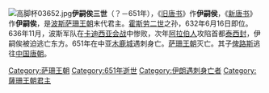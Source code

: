 {{primarysources|time=2010-11-02T09:25:03+00:00}}
{{Infobox Monarch
| name            =伊嗣俟三世
| title           =波斯国王
| reign           =632年－651年
| coronation      =
| othertitles     =
| full name       =
| predecessor     =
| successor       =
| queen           =
| issue           =
| royal house     =
| dynasty         =[[萨珊王朝|萨珊王朝]]
| father          =
| mother          =
| date of birth   =
| place of birth  =
| date of death   =651年
| place of death  =[[梅尔夫|木鹿城]]
| religion        = [[琐罗亚斯德教|琐罗亚斯德教]]
| date of burial  =
| place of burial =
|}}
[[File:高脚杯03652.jpg|right]]'''伊嗣俟三世'''（？－651年），《[[旧唐书|旧唐书]]》作'''伊嗣侯'''，《[[新唐书|新唐书]]》作'''伊嗣俟'''，是[[波斯|波斯]][[萨珊王朝|萨珊王朝]]末代君主。[[霍斯劳二世|霍斯劳二世]]之孙，632年6月16日即位。636年11月，波斯军队在[[卡迪西亚会战|卡迪西亚会战]]中惨败，次年[[阿拉伯人|阿拉伯人]]攻陷首都[[泰西封|泰西封]]，伊嗣俟被迫逃亡东方。651年在中亚[[梅尔夫|木鹿城]]遇刺身亡。[[萨珊王朝|萨珊王朝]]灭亡。其子[[俾路斯|俾路斯]]逃往[[中国|中国]][[唐朝|唐朝]]。

{{s-start}}
{{S-hou|[[萨珊王朝|萨珊王朝]]||||}}
{{s-bef|before=[[孛蘭|孛蘭]]}}
{{s-ttl|title={{le|薩珊王朝君主列表|List of kings of the Sasanian Empire|伊朗人與非伊朗人的萬王之王}}|years=632年－651年}}
{{s-aft|after=無，薩珊王朝滅亡}}
{{s-end}}

{{薩珊王朝統治者}}
{{Authority control}}
[[Category:萨珊王朝|Category:萨珊王朝]]
[[Category:651年逝世|Category:651年逝世]]
[[Category:伊朗遇刺身亡者|Category:伊朗遇刺身亡者]]
[[Category:薩珊王朝君主|Category:薩珊王朝君主]]